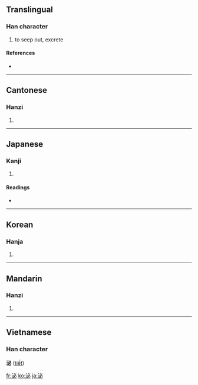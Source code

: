 ==Translingual==

===Han character===
{{Han char|rn=85|rad=水|as=05|sn=8|four=3310<sub>0</sub>|canj=水心竹 (EPH)}}

# to seep out, excrete

====References====
* {{Han ref|kx=0615.180|dkj=17279|dj=1009.140|hdz=31595.040|uh=6CCC|ud=27852|bh=AA63|bd=43619}}

----

==Cantonese==

===Hanzi===
{{yue-hanzi|jyut=|y=bei3}}

# {{defn|Cantonese}}

----

==Japanese==

===Kanji===
{{ja-kanji|grade=c|rs=水05}}

# {{defn|Japanese}}

====Readings====
* {{ja-readings|on=[[ひつ]] (hitsu), [[ひ]] (hi)|kun=[[ながれる]] (nagareru), [[にじむ]] (nijimu)}}

----

==Korean==

===Hanja===
{{ko-hanja|hangeul=[[필]], [[비]]|eumhun=|rv=pil, bi|mr=p'il, pi|y=phil, pi}}

# {{defn|Korean}}

----

==Mandarin==

===Hanzi===
{{cmn-hanzi|pin=[[mì]] ([[mi4]])|wg=mi<sup>4</sup>}}

# {{defn|Mandarin}}

----

==Vietnamese==
===Han character===
'''泌''' ([[tiết]])

[[fr:泌]]
[[ko:泌]]
[[ja:泌]]